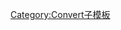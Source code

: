 {{convert/{{{d}}}|{{{1}}}|{{{2|}}}|{{{3|}}}|{{{4|}}}|s={{{s|}}}|r={{{r}}}
|u=Cal<sub>th</sub>
|n=Calorie (thermochemical)
|l=Calories (thermochemical)
|t=calorie
|o=kJ
|b=4184
|j=3.621591676-{{{j|0}}}}}<noinclude>
[[Category:Convert子模板]]
</noinclude>